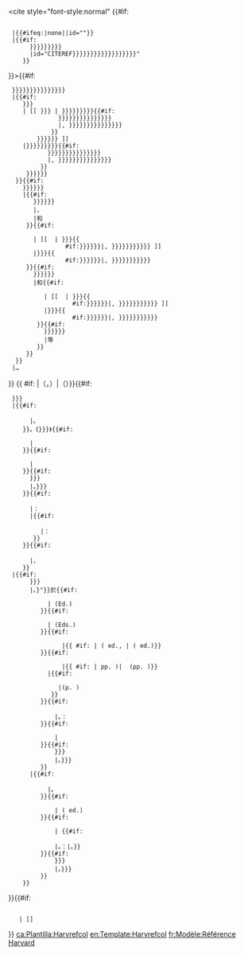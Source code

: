 <cite style="font-style:normal" {{#if:
  {{{Ref|}}}
  |{{#ifeq:{{{Ref}}}|none||id="{{{Ref}}}"}}
  |{{#if:
       {{{Surname|{{{Last|{{{Surname1|{{{Last1}}}}}}}}}}}}
       |id="CITEREF{{{Surname1|{{{Last1|{{{Surname|{{{Last}}}}}}}}}}}}{{{Surname2|{{{Last2|}}}}}}{{{Surname3|{{{Last3|}}}}}}{{{Surname4|{{{Last4|}}}}}}{{{Year}}}"
     }}
}}>{{#if:
  {{{Surname|{{{Last|{{{Surname1|{{{Last1|{{{Author|{{{Author1}}}}}}}}}}}}}}}}}}
  |{{#if:
     {{{Authorlink|{{{Authorlink1|}}}}}}
     | [[<!---->{{{Authorlink1|{{{Authorlink}}}}}}<!---->|<!---->{{{Author1|{{{Author
            |{{{Surname1|{{{Last1|{{{Surname|{{{Last}}}}}}}}}}}}{{#if:
               {{{Given|{{{First|{{{Given1|{{{First1|{{{Initials|{{{Initials1|}}}}}}}}}}}}}}}}}}
               |, {{{Initials1|{{{Given1|{{{First1|{{{Initials|{{{Given|{{{First}}}}}}}}}}}}}}}}}}
             }}
         }}}}}}<!---->]]
     |{{{Author1|{{{Author
         |{{{Surname1|{{{Last1|{{{Surname|{{{Last}}}}}}}}}}}}{{#if:
            {{{Given|{{{First|{{{Given1|{{{First1|{{{Initials|{{{Initials1}}}}}}}}}}}}}}}}}}
            |, {{{Initials1|{{{Given1|{{{First1|{{{Initials|{{{Given|{{{First}}}}}}}}}}}}}}}}}}
          }}
      }}}}}}
   }}{{#if:
     {{{Surname2|{{{Last2|{{{Author2|}}}}}}}}}
     |{{#if:
        {{{Author3|{{{Surname3|{{{Last3|}}}}}}}}}
        |，
        |和
      }}{{#if:
        {{{Authorlink2|}}}
        | [[<!---->{{{Authorlink2}}}<!---->|<!---->{{{Author2|{{{Surname2|{{{Last2|}}}}}}{{
                 #if:{{{Given2|{{{First2|{{{Initials2|}}}}}}}}}|, {{{Initials2|{{{Given2|{{{First2}}}}}}}}}}}}}}<!---->]]
        |{{{Author2|{{{Surname2|{{{Last2|}}}}}}{{
                 #if:{{{Given2|{{{First2|{{{Initials2|}}}}}}}}}|, {{{Initials2|{{{Given2|{{{First2}}}}}}}}}}}}}}
      }}{{#if:
        {{{Surname3|{{{Last3|{{{Author3|}}}}}}}}}
        |和{{#if:
           {{{Authorlink3|}}}
           | [[<!---->{{{Authorlink3}}}<!---->|<!---->{{{Author3|{{{Surname3|{{{Last3|}}}}}}{{
                   #if:{{{Given3|{{{First3|{{{Initials3|}}}}}}}}}|, {{{Initials3|{{{Given3|{{{First3}}}}}}}}}}}}}}<!---->]]
           |{{{Author3|{{{Surname3|{{{Last3|}}}}}}{{
                   #if:{{{Given3|{{{First3|{{{Initials3|}}}}}}}}}|, {{{Initials3|{{{Given3|{{{First3}}}}}}}}}}}}}}
         }}{{#if:
           {{{Surname4|{{{Last4|{{{Author4|}}}}}}}}}
           |等
         }}
      }}
   }}
  |…
}} {{ #if:  {{{Newsdate|}}} |（{{{Year}}}，{{{Newsdate}}}）|（{{{Year}}}）}}{{#if:
  {{{Journal|{{{Periodical|}}}}}}
  |{{#if:
       {{{Title|}}}
       |。{{Link|1={{{URL|}}}|2={{{Title}}}}}
     }}。《{{{Journal|{{{Periodical}}}}}}》{{#if:
       {{{Vol|}}}
       | &#32; {{{Vol}}}
     }}{{#if:
       {{{Volume|}}}
       | &#32; {{{Volume}}}
     }}{{#if:
       {{{Issue|{{{Number|}}}}}}
       |。{{{Number|{{{Issue}}}}}}
     }}{{#if:
       {{{Pages|}}}
       |<nowiki>：</nowiki>{{{Pages}}}
       |{{#if:
          {{{Page|}}}
          |<nowiki>：</nowiki>{{{Page}}}
        }}
     }}{{#if:
       {{{ID|}}}
       |，{{{ID}}}
     }}
  |{{#if:
       {{{Chapter|{{{Contribution|}}}}}}
       |。{{Link|1={{{URL|}}}|2="{{{Chapter|{{{Contribution}}}}}}"}}於{{#if:
            {{{Editor|}}}
            |{{{Editor}}} (Ed.)&#32;
          }}{{#if:
            {{{Editors|}}}
            |{{{Editors}}} (Eds.)&#32;
          }}''{{{Title}}}''{{#if:
              {{{Edition|}}}
                |{{ #if: {{{Pages|}}}|&#32;({{{Edition}}} ed.,&#32;|&#32;({{{Edition}}} ed.)}}
          }}{{#if:
            {{{Pages|}}}
                |{{ #if: {{{Edition|}}}|&#32;<nowiki>pp. </nowiki>{{{Pages}}}<nowiki>)</nowiki>|&#32;<nowiki> (pp. </nowiki>{{{Pages}}}<nowiki>)</nowiki>}}
            |{{#if:
               {{{Page|}}}
               |<nowiki>(p. </nowiki>{{{Page}}}<nowiki>)</nowiki>
             }}
          }}{{#if:
              {{{Place|}}}
              |。{{{Place}}}：
          }}{{#if:
              {{{Publisher|}}}
              | {{{Publisher}}}
          }}{{#if:
              {{{ISBN|{{{ID|}}}}}}
              |。{{{ID|ISBN {{{ISBN}}}}}}
          }}
       |{{#if:
            {{{Title|}}}
            |。{{Link|1={{{URL|}}}|2=《{{{Title}}}》}}
          }}{{#if:
              {{{Edition|}}}
              |&#32;({{{Edition}}} ed.)
          }}{{#if:
              {{{Publisher|}}}
              | {{#if:
              {{{Place|}}}
              |。{{{Place}}}：{{{Publisher}}}|。{{{Publisher}}}}}
          }}{{#if:
              {{{ISBN|{{{ID|}}}}}}
              |。{{{ID|ISBN {{{ISBN}}}}}}
          }}
     }}
}}{{#if:
    {{{Access-date|}}}
    |&#32;<nowiki>[</nowiki>{{{Access-date}}}<nowiki>]</nowiki>
}}</cite><noinclude>
{{esoteric}}
[[ca:Plantilla:Harvrefcol]]
[[en:Template:Harvrefcol]]
[[fr:Modèle:Référence Harvard]]
[[Category:引用模板|{{PAGENAME}}]]

</noinclude>